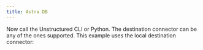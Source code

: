 ```yaml
---
title: Astra DB
---
```



<NewDocument />


<SharedAstraDB />

Now call the Unstructured CLI or Python. The destination connector can be any of the ones supported. This example uses the local destination connector:


<CodeGroup>

  <AstraDBAPISh />

  <AstraDBAPIPyV2 />

  <AstraDBAPIPyV1 />

</CodeGroup>


<SharedPartitionByAPIOSS/>


